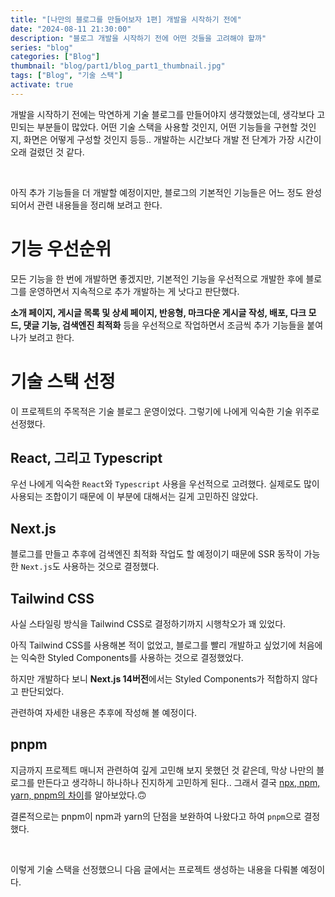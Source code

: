 ```yaml
---
title: "[나만의 블로그를 만들어보자 1편] 개발을 시작하기 전에"
date: "2024-08-11 21:30:00"
description: "블로그 개발을 시작하기 전에 어떤 것들을 고려해야 할까"
series: "blog"
categories: ["Blog"]
thumbnail: "blog/part1/blog_part1_thumbnail.jpg"
tags: ["Blog", "기술 스택"]
activate: true
---
```


개발을 시작하기 전에는 막연하게 기술 블로그를 만들어야지 생각했었는데, 생각보다 고민되는 부분들이 많았다. 어떤 기술 스택을 사용할 것인지, 어떤 기능들을 구현할 것인지, 화면은 어떻게 구성할 것인지 등등.. 개발하는 시간보다 개발 전 단계가 가장 시간이 오래 걸렸던 것 같다.

<br />

아직 추가 기능들을 더 개발할 예정이지만, 블로그의 기본적인 기능들은 어느 정도 완성되어서 관련 내용들을 정리해 보려고 한다.

# 기능 우선순위

모든 기능을 한 번에 개발하면 좋겠지만, 기본적인 기능을 우선적으로 개발한 후에 블로그를 운영하면서 지속적으로 추가 개발하는 게 낫다고 판단했다.

**소개 페이지, 게시글 목록 및 상세 페이지, 반응형, 마크다운 게시글 작성, 배포, 다크 모드, 댓글 기능, 검색엔진 최적화** 등을 우선적으로 작업하면서 조금씩 추가 기능들을 붙여나가 보려고 한다.

# 기술 스택 선정

이 프로젝트의 주목적은 기술 블로그 운영이었다. 그렇기에 나에게 익숙한 기술 위주로 선정했다.

## React, 그리고 Typescript

우선 나에게 익숙한 `React`와 `Typescript` 사용을 우선적으로 고려했다. 실제로도 많이 사용되는 조합이기 때문에 이 부분에 대해서는 길게 고민하진 않았다.

## Next.js

블로그를 만들고 추후에 검색엔진 최적화 작업도 할 예정이기 때문에 SSR 동작이 가능한 `Next.js`도 사용하는 것으로 결정했다.

## Tailwind CSS

사실 스타일링 방식을 Tailwind CSS로 결정하기까지 시행착오가 꽤 있었다.

아직 Tailwind CSS를 사용해본 적이 없었고, 블로그를 빨리 개발하고 싶었기에 처음에는 익숙한 Styled Components를 사용하는 것으로 결정했었다.

하지만 개발하다 보니 **Next.js 14버전**에서는 Styled Components가 적합하지 않다고 판단되었다.

관련하여 자세한 내용은 추후에 작성해 볼 예정이다.

## pnpm

지금까지 프로젝트 매니저 관련하여 깊게 고민해 보지 못했던 것 같은데, 막상 나만의 블로그를 만든다고 생각하니 하나하나 진지하게 고민하게 된다.. 그래서 결국 [npx, npm, yarn, pnpm의 차이](/posts/writing/package-manager)를 알아보았다.<Emoji>🙃</Emoji>

결론적으로는 pnpm이 npm과 yarn의 단점을 보완하여 나왔다고 하여 `pnpm`으로 결정했다.

<br />

이렇게 기술 스택을 선정했으니 다음 글에서는 프로젝트 생성하는 내용을 다뤄볼 예정이다.
